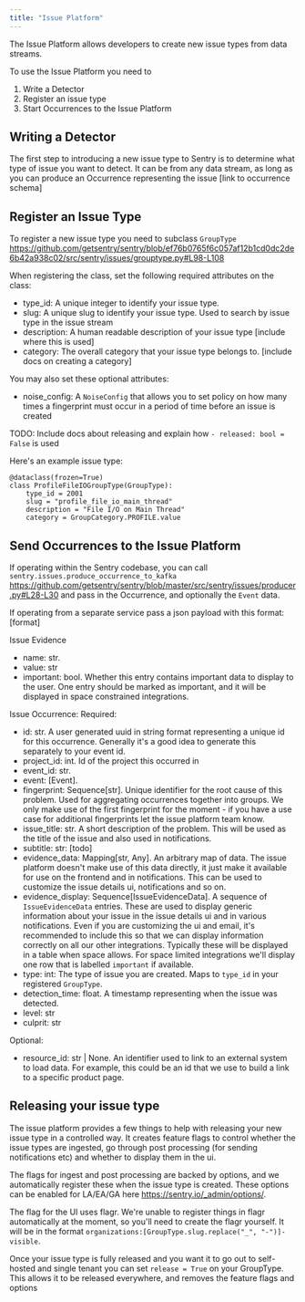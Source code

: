 ```yaml
---
title: "Issue Platform"
---
```


The Issue Platform allows developers to create new issue types from data streams.

To use the Issue Platform you need to

1. Write a Detector
2. Register an issue type
3. Start Occurrences to the Issue Platform


## Writing a Detector
The first step to introducing a new issue type to Sentry is to determine what type of issue you want to detect. It can be from any data stream, as long as you can produce an 
Occurrence representing the issue [link to occurrence schema]

## Register an Issue Type
To register a new issue type you need to subclass `GroupType` https://github.com/getsentry/sentry/blob/ef76b0765f6c057af12b1cd0dc2de6b42a938c02/src/sentry/issues/grouptype.py#L98-L108

When registering the class, set the following required attributes on the class:
- type_id: A unique integer to identify your issue type.
- slug: A unique slug to identify your issue type. Used to search by issue type in the issue stream
- description: A human readable description of your issue type [include where this is used]
- category: The overall category that your issue type belongs to. [include docs on creating a category]

You may also set these optional attributes:
- noise_config: A `NoiseConfig` that allows you to set policy on how many times a fingerprint must occur in a period of time before an issue is created
  
TODO: Include docs about releasing and explain how `- released: bool = False` is used

Here's an example issue type:
```
@dataclass(frozen=True)
class ProfileFileIOGroupType(GroupType):
    type_id = 2001
    slug = "profile_file_io_main_thread"
    description = "File I/O on Main Thread"
    category = GroupCategory.PROFILE.value
```



## Send Occurrences to the Issue Platform
If operating within the Sentry codebase, you can call `sentry.issues.produce_occurrence_to_kafka` https://github.com/getsentry/sentry/blob/master/src/sentry/issues/producer.py#L28-L30
and pass in the Occurrence, and optionally the `Event` data.

If operating from a separate service pass a json payload with this format:
[format]

Issue Evidence
- name: str.
- value: str
- important: bool. Whether this entry contains important data to display to the user.
One entry should be marked as important, and it will be displayed in space constrained
integrations.


Issue Occurrence:
Required:
- id: str. A user generated uuid in string format representing a unique id for this occurrence.
Generally it's a good idea to generate this separately to your event id.
- project_id: int. Id of the project this occurred in
- event_id: str.
- event: [Event].
- fingerprint: Sequence[str].  Unique identifier for the root cause of this problem.
Used for aggregating occurrences together into groups. We only make use of the first
fingerprint for the moment - if you have a use case for additional fingerprints let the
issue platform team know.
- issue_title: str. A short description of the problem. This will be used as the title
of the issue and also used in notifications.
- subtitle: str: [todo]
- evidence_data: Mapping[str, Any]. An arbitrary map of data. The issue platform doesn't
make use of this data directly, it just make it available for use on the frontend and in
notifications.  This can be used to customize the issue details ui, notifications and so on.
- evidence_display: Sequence[IssueEvidenceData]. A sequence of `IssueEvidenceData` entries.
These are used to display generic information about your issue in the issue details ui and
in various notifications. Even if you are customizing the ui and email, it's recommended
to include this so that we can display information correctly on all our other integrations.
Typically these will be displayed in a table when space allows. For space limited integrations
we'll display one row that is labelled `important` if available.
- type: int: The type of issue you are created. Maps to `type_id` in your registered `GroupType`.
- detection_time: float. A timestamp representing when the issue was detected.
- level: str
- culprit: str

Optional:
- resource_id: str | None. An identifier used to link to an external system to load data.
For example, this could be an id that we use to build a link to a specific product page.


## Releasing your issue type
The issue platform provides a few things to help with releasing your new issue type in
a controlled way. It creates feature flags to control whether the issue types are ingested,
go through post processing (for sending notifications etc) and whether to display them in the
ui.

The flags for ingest and post processing are backed by options, and we automatically register
these when the issue type is created. These options can be enabled for LA/EA/GA here
https://sentry.io/_admin/options/.

The flag for the UI uses flagr. We're unable to register things in flagr automatically
at the moment, so you'll need to create the flagr yourself. It will be in the format
`organizations:[GroupType.slug.replace("_", "-")]-visible`.

Once your issue type is fully released and you want it to go out to self-hosted and single tenant
you can set `release = True` on your GroupType. This allows it to be released everywhere, and
removes the feature flags and options
